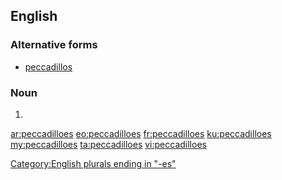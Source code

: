 ==English==

===Alternative forms===
* [[peccadillos]]

===Noun===
{{head|en|plural}}

# {{plural of|peccadillo|lang=en|nocat=1}}

[[Category:English plurals ending in "-es"]]

[[ar:peccadilloes]]
[[eo:peccadilloes]]
[[fr:peccadilloes]]
[[ku:peccadilloes]]
[[my:peccadilloes]]
[[ta:peccadilloes]]
[[vi:peccadilloes]]